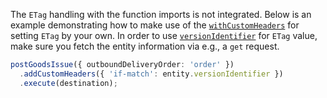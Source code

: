 The `ETag` handling with the function imports is not integrated.
Below is an example demonstrating how to make use of the [`withCustomHeaders`](pathname:///api/1.26.1/classes/sap_cloud_sdk_core.functionimportrequestbuilder-1#withcustomheaders) for setting `ETag` by your own.
In order to use [`versionIdentifier`](pathname:///api/1.28.1/classes/sap_cloud_sdk_core.entityv2#versionidentifier) for `ETag` value, make sure you fetch the entity information via e.g., a `get` request.

```ts
postGoodsIssue({ outboundDeliveryOrder: 'order' })
  .addCustomHeaders({ 'if-match': entity.versionIdentifier })
  .execute(destination);
```
